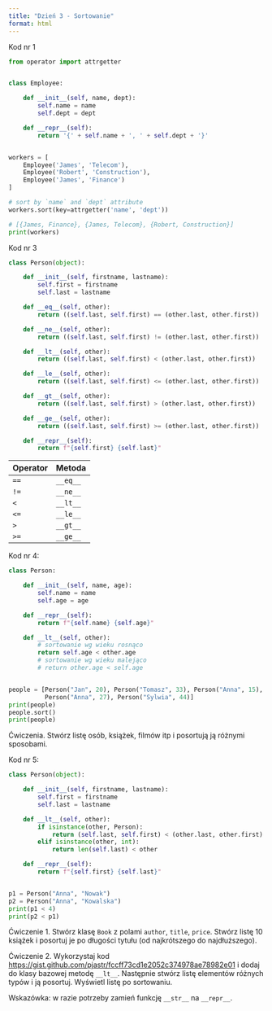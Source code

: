 ```yaml
---
title: "Dzień 3 - Sortowanie"
format: html
---
```



Kod nr 1
```python
from operator import attrgetter


class Employee:

    def __init__(self, name, dept):
        self.name = name
        self.dept = dept

    def __repr__(self):
        return '{' + self.name + ', ' + self.dept + '}'


workers = [
    Employee('James', 'Telecom'),
    Employee('Robert', 'Construction'),
    Employee('James', 'Finance')
]

# sort by `name` and `dept` attribute
workers.sort(key=attrgetter('name', 'dept'))

# [{James, Finance}, {James, Telecom}, {Robert, Construction}]
print(workers)
```


Kod nr 3
```python
class Person(object):

    def __init__(self, firstname, lastname):
        self.first = firstname
        self.last = lastname

    def __eq__(self, other):
        return ((self.last, self.first) == (other.last, other.first))

    def __ne__(self, other):
        return ((self.last, self.first) != (other.last, other.first))

    def __lt__(self, other):
        return ((self.last, self.first) < (other.last, other.first))

    def __le__(self, other):
        return ((self.last, self.first) <= (other.last, other.first))

    def __gt__(self, other):
        return ((self.last, self.first) > (other.last, other.first))

    def __ge__(self, other):
        return ((self.last, self.first) >= (other.last, other.first))

    def __repr__(self):
        return f"{self.first} {self.last}"

```

| Operator | Metoda |
|----------|--------|
| `==`       | `__eq__` |
| `!=`      | `__ne__` |
| `<`        | `__lt__` |
| `<=`       | `__le__` |
| `>`        | `__gt__` |
| `>=`       | `__ge__` |

Kod nr 4:
```python
class Person:

    def __init__(self, name, age):
        self.name = name
        self.age = age

    def __repr__(self):
        return f"{self.name} {self.age}"

    def __lt__(self, other):
        # sortowanie wg wieku rosnąco
        return self.age < other.age
        # sortowanie wg wieku malejąco
        # return other.age < self.age


people = [Person("Jan", 20), Person("Tomasz", 33), Person("Anna", 15),
          Person("Anna", 27), Person("Sylwia", 44)]
print(people)
people.sort()
print(people)

```

Ćwiczenia. Stwórz listę osób, książek, filmów itp i posortują ją różnymi sposobami.


Kod nr 5:
```python
class Person(object):

    def __init__(self, firstname, lastname):
        self.first = firstname
        self.last = lastname

    def __lt__(self, other):
        if isinstance(other, Person):
            return (self.last, self.first) < (other.last, other.first)
        elif isinstance(other, int):
            return len(self.last) < other

    def __repr__(self):
        return f"{self.first} {self.last}"


p1 = Person("Anna", "Nowak")
p2 = Person("Anna", "Kowalska")
print(p1 < 4)
print(p2 < p1)
```




Ćwiczenie 1. Stwórz klasę `Book` z polami `author`, `title`, `price`. Stwórz listę 10 książek i posortuj je po długości tytułu (od najkrótszego do najdłuższego).

Ćwiczenie 2. Wykorzystaj kod <https://gist.github.com/pjastr/fccff73cd1e2052c374978ae78982e01> i dodaj do klasy bazowej metodę `__lt__`. Następnie stwórz listę elementów różnych typów i ją posortuj. Wyświetl listę po sortowaniu.

Wskazówka: w razie potrzeby zamień funkcję `__str__` na `__repr__`.